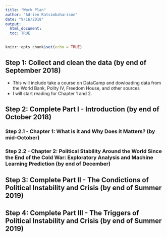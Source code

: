 ```yaml
---
title: "Work Plan"
author: "Adrien Ratsimbaharison"
date: "9/16/2018"
output: 
  html_document:
  toc: TRUE
---
```


```r
knitr::opts_chunk$set(echo = TRUE)
```

## Step 1: Collect and clean the data (by end of September 2018)

- This will include take a course on DataCamp and dowloading data from the World Bank, Polity IV, Freedom House, and other sources
- I will start reading for Chapter 1 and 2.

## Step 2: Complete Part I - Introduction (by end of October 2018)

### Step 2.1 - Chapter 1: What is it and Why Does it Matters? (by mid-October)

### Step 2.2 - Chapter 2: Political Stability Around the World Since the End of the Cold War: Exploratory Analysis and Machine Learning Prediction (by end of December)


## Step 3: Complete Part II - The Condictions of Political Instability and Crisis (by end of Summer 2019)



## Step 4: Complete Part III - The Triggers of Political Instability and Crisis (by end of Summer 2019)

